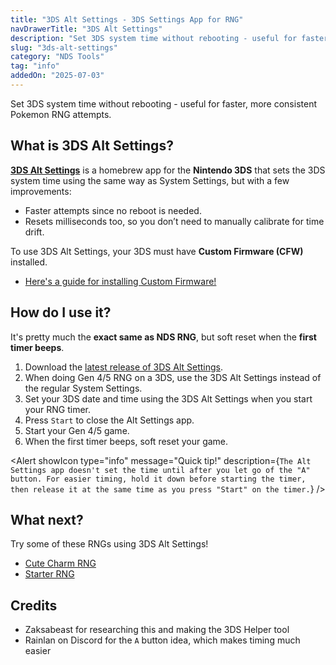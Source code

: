 ```yaml
---
title: "3DS Alt Settings - 3DS Settings App for RNG"
navDrawerTitle: "3DS Alt Settings"
description: "Set 3DS system time without rebooting - useful for faster, more consistent Pokemon RNG attempts."
slug: "3ds-alt-settings"
category: "NDS Tools"
tag: "info"
addedOn: "2025-07-03"
---
```


<Gist>
  Set 3DS system time without rebooting - useful for faster, more consistent
  Pokemon RNG attempts.
</Gist>

## What is 3DS Alt Settings?

[**3DS Alt Settings**](https://github.com/zaksabeast/Alt-3ds-Settings/releases/latest) is a homebrew app for the **Nintendo 3DS** that sets the 3DS system time using the same way as System Settings, but with a few improvements:

- Faster attempts since no reboot is needed.
- Resets milliseconds too, so you don’t need to manually calibrate for time drift.

To use 3DS Alt Settings, your 3DS must have **Custom Firmware (CFW)** installed.

- [Here's a guide for installing Custom Firmware!](https://3ds.hacks.guide/)

## How do I use it?

It's pretty much the **exact same as NDS RNG**, but soft reset when the **first timer beeps**.

1. Download the [latest release of 3DS Alt Settings](https://github.com/zaksabeast/Alt-3ds-Settings/releases/latest).
2. When doing Gen 4/5 RNG on a 3DS, use the 3DS Alt Settings instead of the regular System Settings.
3. Set your 3DS date and time using the 3DS Alt Settings when you start your RNG timer.
4. Press `Start` to close the Alt Settings app.
5. Start your Gen 4/5 game.
6. When the first timer beeps, soft reset your game.

<Alert
  showIcon
  type="info"
  message="Quick tip!"
  description={`The Alt Settings app doesn't set the time until after you let go of the "A" button. For easier timing, hold it down before starting the timer, then release it at the same time as you press "Start" on the timer.`}
/>

## What next?

Try some of these RNGs using 3DS Alt Settings!

- [Cute Charm RNG](/hgss-tid-sid)
- [Starter RNG](/retail-hgss-starter)

## Credits

- Zaksabeast for researching this and making the 3DS Helper tool
- Rainlan on Discord for the `A` button idea, which makes timing much easier
